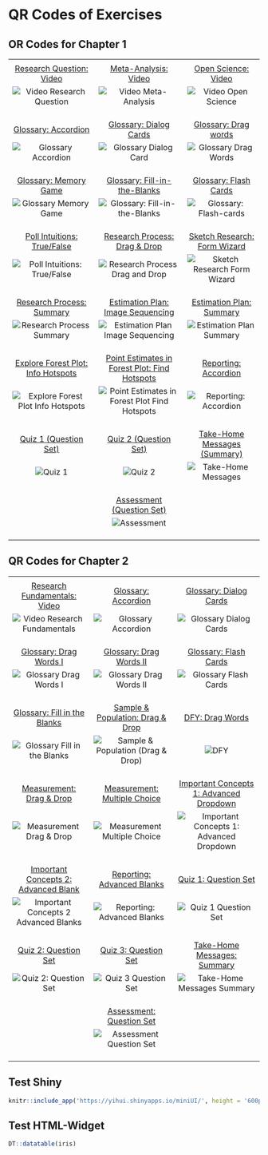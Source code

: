 # QR Codes of Exercises


## OR Codes for Chapter 1 {#chapter-1}

|                                                                                                                                                                              |                                                                                                                                                                                    |                                                                                                                                                            |
|:----------------------------------------------------------------------------------------------------------------------------------------------------------------------------:|:----------------------------------------------------------------------------------------------------------------------------------------------------------------------------------:|:----------------------------------------------------------------------------------------------------------------------------------------------------------:|
|                                                                                                                                                                              |                                                                                                                                                                                    |                                                                                                                                                            |
|                                                         [Research Question: Video](#chap01-video-research-questions)                                                         |                                                                 [Meta-Analysis: Video](#chap01-video-meta-analysis)                                                                |                                                      [Open Science: Video](#chap01-video-open-science)                                                     |
|          ![Video Research Question](img/QR/Chap01/chap01-video-research-question-min.png "QR Code for interactive video exercise 'Research Question' in Chapter 1")<br><br>         |                   ![Video Meta-Analysis](img/QR/Chap01/chap01-video-meta-analysis-min.png "QR Code for interactive video exercise 'Meta-Analysis' in Chapter 1")<br><br>                  |         ![Video Open Science](img/QR/Chap01/chap01-video-open-science-min.png "QR Code for interactive video exercise'Open Science' in Chapter 1")<br><br>        |
|                                                               [Glossary: Accordion](#chap01-glossary-accordion)                                                              |                                                               [Glossary: Dialog Cards](#chap01-glossary-dialog-cards)                                                              |                                                     [Glossary: Drag words](#chap01-glossary-drag-words)                                                    |
|                        ![Glossary Accordion](img/QR/Chap01/chap01-glossary-accordion-min.png "QR Code for glossary accordion exercise in Chapter 1")<br><br>                        |                        ![Glossary Dialog Card](img/QR/Chap01/chap01-glossary-dialog-cards-min.png "QR Code for glossary dialog card exercise in Chapter 1")<br><br>                       |              ![Glossary Drag Words](img/QR/Chap01/chap01-glossary-drag-words-min.png "QR Code for glossary drag words exercise in Chapter 1")<br><br>             |
|                                                             [Glossary: Memory Game](#chap01-glossary-memory-game)                                                            |                                                         [Glossary: Fill-in-the-Blanks](#chap01-glossary-fill-in-the-blanks)                                                        |                                                    [Glossary: Flash Cards](#chap01-glossary-flash-cards)                                                   |
|                     ![Glossary Memory Game](img/QR/Chap01/chap01-glossary-memory-game-min.png "QR Code for glossary memory game exercise in Chapter 1")<br><br>                     |             ![Glossary: Fill-in-the-Blanks](img/QR/Chap01/chap01-glossary-fill-in-the-blanks-min.png "QR Code for glossary fill-in-the-blanks exercise in Chapter 1") <br><br>            |           ![Glossary: Flash-cards](img/QR/Chap01/chap01-glossary-flash-cards-min.png "QR Code for glossary flash cards exercise in Chapter 1") <br><br>           |
|                                                       [Poll Intuitions: True/False](#chap01-poll-intuitions-true-false)                                                      |                                                        [Research Process: Drag & Drop](#chap01-research-process-drag-n-drop)                                                       |                                             [Sketch Research: Form Wizard](#chap01-sketch-research-form-wizard)                                            |
|           ![Poll Intuitions: True/False](img/QR/Chap01/chap01-poll-intuitions-true-false-min.png "QR Code for poll intuitions true/false exercise in Chapter 1") <br><br>           |          ![Research Process Drag and Drop](img/QR/Chap01/chap01-research-process-drag-n-drop-min.png "QR Code for research process drag and drop exercise in Chapter 1") <br><br>         | ![Sketch Research Form Wizard](img/QR/Chap01/chap01-sketch-research-form-wizard-min.png "QR Code for sketch research form wizard exercise in Chapter 1") <br><br> |
|                                                     [Research Process: Summary](#chap01-research-process-phases-summary)                                                     |                                                    [Estimation Plan: Image Sequencing](#chap01-estimation-plan-image-sequencing)                                                   |                                                 [Estimation Plan: Summary](#chap01-estimation-plan-summary)                                                |
|               ![Research Process Summary](img/QR/Chap01/chap01-research-process-summary-min.png "QR Code for research process summary exercise in Chapter 1") <br><br>              |          ![Estimation Plan Image Sequencing](img/QR/Chap01/chap01-estimation-plan-image-sequencing-min.png "QR Code for estimation plan image sequencing in Chapter 1") <br><br>          |       ![Estimation Plan Summary](img/QR/Chap01/chap01-estimation-plan-summary-min.png "QR Code for estimation plan summary exercise in Chapter 1") <br><br>       |
|                                                    [Explore Forest Plot: Info Hotspots](#chap01-forest-plot-info-hotspots)                                                   |                                             [Point Estimates in Forest Plot: Find Hotspots](#chap01-find-point-estimates-find-hotspots)                                            |                                                     [Reporting: Accordion](#chap01-reporting-accordion)                                                    |
| ![Explore Forest Plot Info Hotspots](img/QR/Chap01/chap01-explore-forest-plot-info-hotspots-min.png "QR Code for explore forest plot info hotspots exercise in Chapter 1") <br><br> | ![Point Estimates in Forest Plot Find Hotspots](img/QR/Chap01/chap01-forest-plot-find-hot-spots-min.png "QR Code for find point estimates in forest plot exercise in Chapter 1") <br><br> |              ![Reporting: Accordion](img/QR/Chap01/chap01-reporting-accordion-min.png "QR Code for reporting summary exercise in Chapter 1") <br><br>             |
|                                                                    [Quiz 1 (Question Set)](#chap01-quiz-1)                                                                   |                                                                       [Quiz 2 (Question Set)](#chap01-quiz-2)                                                                      |                                                 [Take-Home Messages (Summary)](#chap01-take-home-messages)                                                 |
|                                          ![Quiz 1](img/QR/Chap01/chap01-quiz-1-min.png "QR Code for Quiz 1 exercise in Chapter 1")<br><br>                                          |                                             ![Quiz 2](img/QR/Chap01/chap01-quiz-2-min.png "QR Code for Quiz 2 exercise in Chapter 1") <br><br>                                            |               ![Take-Home Messages](img/QR/Chap01/chap01-take-home-messages-min.png "QR Code for take-home messages exercise in Chapter 1") <br><br>              |
|                                                                                                                                                                              |                                                                   [Assessment (Question Set)](#chap01-assessment)                                                                  |                                                                                                                                                            |
|                                                                                                                                                                              |                                       ![Assessment](img/QR/Chap01/chap01-assessment-min.png "QR Code for assessment exercise of Chapter 1")<br><br>                                       |                                                                                                                                                            |

## QR Codes for Chapter 2 {#chapter-2}

|                                                                                                                                                                                  |                                                                                                                                                                                    |                                                                                                                                                                                           |
|:--------------------------------------------------------------------------------------------------------------------------------------------------------------------------------:|:----------------------------------------------------------------------------------------------------------------------------------------------------------------------------------:|:-----------------------------------------------------------------------------------------------------------------------------------------------------------------------------------------:|
|                                                                                                                                                                                  |                                                                                                                                                                                    |                                                                                                                                                                                           |
|                                                        [Research Fundamentals: Video](#chap02-video-research-fundamentals)                                                       |                                                                  [Glossary: Accordion](#chap02-glossary-accordion)                                                                 |                                                                  [Glossary: Dialog Cards](#chap02-glossary-dialog-cards)                                                                  |
| ![Video Research Fundamentals](img/QR/Chap02/chap02-video-research-fundamentals-min.png "QR Code for interactive video exercise ''Research Fundamentals'' in Chapter 2")<br><br> |                        ![Glossary Accordion](img/QR/Chap02/chap02-glossary-accordion-min.png "QR Code for glossary accordion exercise in Chapter 2")<br><br>                       |                       ![Glossary Dialog Cards](img/QR/Chap02/chap02-glossary-dialog-cards-min.png "QR Code for glossary dialog cards exercise in Chapter 2")<br><br>                      |
|                                                            [Glossary: Drag Words I](#chap02-glossary-drag-words-part1)                                                           |                                                            [Glossary: Drag Words II](#chap02-glossary-drag-words-part2)                                                            |                                                                   [Glossary: Flash Cards](#chap02-glossary-flash-cards)                                                                   |
|                  ![Glossary Drag Words I](img/QR/Chap02/chap02-glossary-drag-words-1-min.png "QR Code for glossary drag words 1 exercise in Chapter 2")<br><br>                  |                   ![Glossary Drag Words II](img/QR/Chap02/chap02-glossary-drag-words-2-min.png "QR Code for glossary drag words 2 exercise in Chapter 2")<br><br>                  |                        ![Glossary Flash Cards](img/QR/Chap02/chap02-glossary-flash-cards-min.png "QR Code for glossary flash cards exercise in Chapter 2")<br><br>                        |
|                                                        [Glossary: Fill in the Blanks](#chap02-glossary-fill-in-the-blanks)                                                       |                                                   [Sample & Population: Drag & Drop](#chap02-sample-and-population-drag-and-drop)                                                  |                                                                         [DFY: Drag Words](#chap02-DFY-drag-words)                                                                         |
|         ![Glossary Fill in the Blanks](img/QR/Chap02/chap02-glossary-fill-in-the-blanks-min.png "QR Code for glossary fill in the blanks exercise in Chapter 2")<br><br>         | ![Sample & Population (Drag & Drop)](img/QR/Chap02/chap02-sample-population-drag-and-drop-min.png "QR Code for sample and population drag and drop exercise in Chapter 2")<br><br> |                                       ![DFY](img/QR/Chap02/chap02-DFY-drag-words-min.png "QR Code for FYI drag word exercise in Chapter 2") <br><br>                                      |
|                                                           [Measurement: Drag & Drop](#chap02-measurement-drag-and-drop)                                                          |                                                         [Measurement: Multiple Choice](#chap02-measurement-multiple-choice)                                                        |                                                  [Important Concepts 1: Advanced Dropdown](#chap02-important-concepts1-advanced-dropdown)                                                 |
|              ![Measurement Drag & Drop](img/QR/Chap02/chap02-measurement-drag-and-drop-min.png "QR Code for measurement drag & drop exercise in Chapter 2") <br><br>             |          ![Measurement Multiple Choice](img/QR/Chap02/chap02-measurement-multiple-choice-min.png "QR Code for measurement multiple choice exercise in Chapter 2") <br><br>         | ![Important Concepts 1: Advanced Dropdown](img/QR/Chap02/chap02-concepts-1-advanced-dropdown-min.png "QR Code for important concepts 1 advanced dropdown exercise in Chapter 2") <br><br> |
|                                                [Important Concepts 2: Advanced Blank](#chap02-important-concepts2-advanced-blanks)                                               |                                                           [Reporting: Advanced Blanks](#chap02-reporting-advanced-blanks)                                                          |                                                                           [Quiz 1: Question Set](#chap02-quiz-1)                                                                          |
| ![Important Concepts 2 Advanced Blanks](img/QR/Chap02/chap02-concepts-2-advanced-blanks-min.png "QR Code for important concepts advanced blanks exercise in Chapter 2") <br><br> |          ![Reporting: Advanced Blanks](img/QR/Chap02/chap02-reporting-advanced-dropdown-min.png "QR Code for reporting advanced dropdown exercise in Chapter 2") <br><br>          |                                           ![Quiz 1 Question Set](img/QR/Chap02/chap02-quiz-1-min.png "QR Code for quiz 1 in Chapter 2") <br><br>                                          |
|                                                                      [Quiz 2: Question Set](#chap02-quiz-2)                                                                      |                                                                       [Quiz 3: Question Set](#chap02-quiz-3)                                                                       |                                                                      [Take-Home Messages: Summary](#chap02-take-home)                                                                     |
|                                 ![Quiz 2: Question Set](img/QR/Chap02/chap02-quiz-2-min.png "QR Code for quiz 2 exercise in Chapter 2") <br><br>                                 |                                   ![Quiz 3 Question Set](img/QR/Chap02/chap02-quiz-3-min.png "QR Code for quiz 3 exercise in Chapter 2") <br><br>                                  |                       ![Take-Home Messages Summary](img/QR/Chap02/chap02-take-home-messages-min.png "QR Code for take home messages exercise in Chapter 2") <br><br>                      |
|                                                                                                                                                                                  |                                                                   [Assessment: Question Set](#chap02-assessment)                                                                   |                                                                                                                                                                                           |
|                                                                                                                                                                                  |                             ![Assessment Question Set](img/QR/Chap02/chap02-assessment-min.png "QR Code for assessment exercise in Chapter 2") <br><br>                            |                                                                                                                                                                                           |
## Test Shiny

```r
knitr::include_app('https://yihui.shinyapps.io/miniUI/', height = '600px')
```

## Test HTML-Widget

```r
DT::datatable(iris)
```



